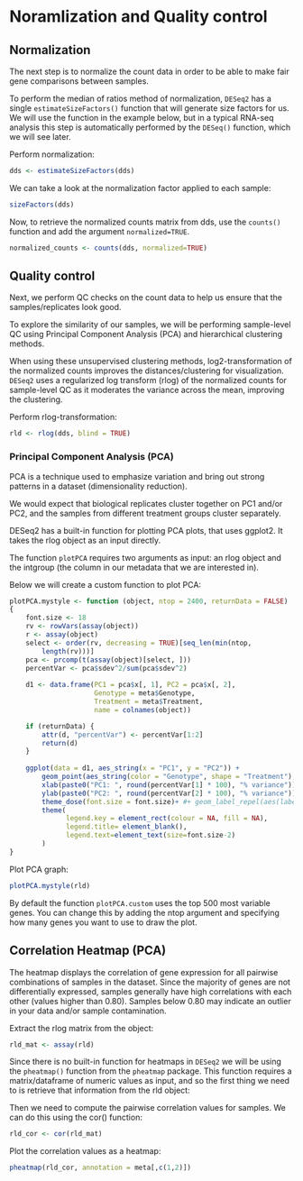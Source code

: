 # Noramlization and Quality control {#cross}

## Normalization
The next step is to normalize the count data in order to be able to make fair gene comparisons between samples.

To perform the median of ratios method of normalization, `DESeq2` has a single `estimateSizeFactors()` function that will generate size factors for us. We will use the function in the example below, but in a typical RNA-seq analysis this step is automatically performed by the `DESeq()` function, which we will see later.

Perform normalization:
```r
dds <- estimateSizeFactors(dds)
```

We can take a look at the normalization factor applied to each sample:
```r
sizeFactors(dds)
```

Now, to retrieve the normalized counts matrix from dds, use the `counts()` function and add the argument `normalized=TRUE`.
```r
normalized_counts <- counts(dds, normalized=TRUE)
```

## Quality control

Next, we perform QC checks on the count data to help us ensure that the samples/replicates look good.

To explore the similarity of our samples, we will be performing sample-level QC using Principal Component Analysis (PCA) and hierarchical clustering methods.

When using these unsupervised clustering methods, log2-transformation of the normalized counts improves the distances/clustering for visualization. `DESeq2` uses a regularized log transform (rlog) of the normalized counts for sample-level QC as it moderates the variance across the mean, improving the clustering.

Perform rlog-transformation:

```r
rld <- rlog(dds, blind = TRUE)
```

### Principal Component Analysis (PCA)

PCA is a technique used to emphasize variation and bring out strong patterns in a dataset (dimensionality reduction).

We would expect that biological replicates cluster together on PC1 and/or PC2, and the samples from different treatment groups cluster separately.

DESeq2 has a built-in function for plotting PCA plots, that uses ggplot2. It takes the rlog object as an input directly.

The function `plotPCA` requires two arguments as input: an rlog object and the intgroup (the column in our metadata that we are interested in).

Below we will create a custom function to plot PCA:

```r
plotPCA.mystyle <- function (object, ntop = 2400, returnData = FALSE)
{
    font.size <- 18
    rv <- rowVars(assay(object))
    r <- assay(object)
    select <- order(rv, decreasing = TRUE)[seq_len(min(ntop,
        length(rv)))]
    pca <- prcomp(t(assay(object)[select, ]))
    percentVar <- pca$sdev^2/sum(pca$sdev^2)
    
    d1 <- data.frame(PC1 = pca$x[, 1], PC2 = pca$x[, 2], 
                     Genotype = meta$Genotype, 
                     Treatment = meta$Treatment,  
                     name = colnames(object))

    if (returnData) {
        attr(d, "percentVar") <- percentVar[1:2]
        return(d)
    }
    
    ggplot(data = d1, aes_string(x = "PC1", y = "PC2")) +
        geom_point(aes_string(color = "Genotype", shape = "Treatment"), size = 6) + 
        xlab(paste0("PC1: ", round(percentVar[1] * 100), "% variance")) + 
        ylab(paste0("PC2: ", round(percentVar[2] * 100), "% variance")) +
        theme_dose(font.size = font.size)+ #+ geom_label_repel(aes(label = colnames(data)), label.size = 0.1, box.padding = 0.2)
        theme(
              legend.key = element_rect(colour = NA, fill = NA), 
              legend.title= element_blank(), 
              legend.text=element_text(size=font.size-2)
        )
} 
```

Plot PCA graph:

```r
plotPCA.mystyle(rld)
```

By default the function `plotPCA.custom` uses the top 500 most variable genes. You can change this by adding the ntop argument and specifying how many genes you want to use to draw the plot.

## Correlation Heatmap (PCA)
The heatmap displays the correlation of gene expression for all pairwise combinations of samples in the dataset. Since the majority of genes are not differentially expressed, samples generally have high correlations with each other (values higher than 0.80). Samples below 0.80 may indicate an outlier in your data and/or sample contamination.

Extract the rlog matrix from the object:
```r
rld_mat <- assay(rld)
```

Since there is no built-in function for heatmaps in `DESeq2` we will be using the `pheatmap()` function from the `pheatmap` package. This function requires a matrix/dataframe of numeric values as input, and so the first thing we need to is retrieve that information from the rld object:

Then we need to compute the pairwise correlation values for samples. We can do this using the cor() function:
```r
rld_cor <- cor(rld_mat)
```

Plot the correlation values as a heatmap:
```r
pheatmap(rld_cor, annotation = meta[,c(1,2)])
```
